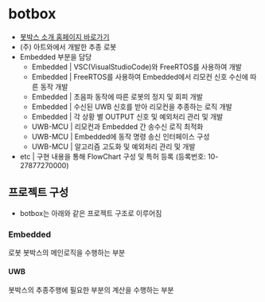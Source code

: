 
# botbox

- [봇박스 소개 홈페이지 바로가기](https://www.therobotics.kr/bbs/content.php?co_id=botbox)
- (주) 아트와에서 개발한 추종 로봇
- Embedded 부분을 담당
  - Embedded | VSC(VisualStudioCode)와 FreeRTOS를 사용하여 개발
  - Embedded | FreeRTOS를 사용하여 Embedded에서 리모컨 신호 수신에 따른 동작 개발
  - Embedded | 초음파 동작에 따른 로봇의 정지 및 회피 개발
  - Embedded | 수신된 UWB 신호를 받아 리모컨을 추종하는 로직 개발
  - Embedded | 각 상황 별 OUTPUT 신호 및 예외처리 관리 및 개발
  - UWB-MCU | 리모컨과 Embedded 간 송수신 로직 최적화
  - UWB-MCU | Embedded에 동작 명령 송신 인터페이스 구성
  - UWB-MCU | 알고리즘 고도화 및 예외처리 관리 및 개발
- etc | 구현 내용을 통해 FlowChart 구성 및 특허 등록 (등록번호: 10-27877270000)

## 프로젝트 구성

- botbox는 아래와 같은 프로젝트 구조로 이루어짐

<FileTree>
  <FileTree.Folder name="botbox" defaultOpen>
    <FileTree.Folder name="Embedded" defaultOpen>
      <FileTree.Folder name="Motor" />
      <FileTree.Folder name="Ultrasonic" />
    </FileTree.Folder>
    <FileTree.Folder name="UWB" defaultOpen>
      <FileTree.Folder name="DWM-3000" defaultOpen>
        <FileTree.Folder name="TWR" />
        <FileTree.Folder name="PDOA" />
        <FileTree.Folder name="AOA" />
      </FileTree.Folder>
    </FileTree.Folder>
  </FileTree.Folder>
</FileTree>

### Embedded

로봇 봇박스의 메인로직을 수행하는 부분

#### UWB

봇박스의 추종주행에 필요한 부분의 계산을 수행하는 부분
